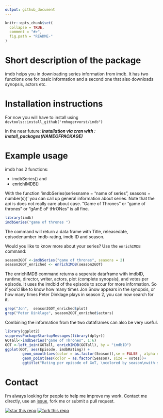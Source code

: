 ```yaml
---
output: github_document
---
```


<!-- README.md is generated from README.Rmd. Please edit that file -->

```r
knitr::opts_chunk$set(
  collapse = TRUE,
  comment = "#>",
  fig.path = "README-"
)
```

# Short description of the package

imdb helps you in downloading series information from imdb. It has two functions
one for basic information and a second one that also downloads synopsis, actors etc.


# Installation instructions
For now you will have to install using `devtools::install_github("rmhogervorst/imdb")`


in the near future:
**_Installation via cran with : install_packages(NAMEOFPACKAGE)_**

# Example usage
imdb has 2 functions: 

- imdbSeries() and 
- enrichIMDB() 

With the function 'imdbSeries(seriesname = "name of series", seasons = number(s))'
you can call up general information about series. Note that the api is does
not really care about case. "Game of Thrones" or "game of thrones" or 
"gAmE oF tHrONes "  is all fine. 

```r
library(imdb)
imdbSeries("game of thrones ")
```

The command will return a data frame with Title, releasedate, episodenumber
imdb-rating, imdb ID and season. 

Would you like to know more about your series? Use the `enrichIMDB` command:

```r
season2GOT <-imdbSeries("game of thrones", seasons = 2)
season2GOT_enriched <- enrichIMDB(season2GOT)
```

The enrichIMDB command returns a seperate dataframe with 
imdbID, runtime, director, writer, actors, plot (complete synopsis), and votes 
per episode. It uses the imdbid of the episode to scour for more information.
So if you'd like to know how many times Jon Snow appears in the synopsis, 
or how many times Peter Dinklage plays in season 2, you can now search for it.

```r
grep("Jon",  season2GOT_enriched$plot)
grep("Peter Dinklage", season2GOT_enriched$actors)
```

Combining the information from the two dataframes can also be very useful.

```r
library(ggplot2)
suppressPackageStartupMessages(library(dplyr))
GOTall<-imdbSeries("game of Thrones", 1:6)
GOT <-left_join(GOTall, enrichIMDB(GOTall), by = "imdbID")
ggplot(GOT, aes(Episode, imdbRating)) + 
        geom_smooth(aes(color = as.factor(Season)),se = FALSE , alpha = 1/10)+
        geom_point(aes(color = as.factor(Season), size = votes))+
        ggtitle("Rating per episode of GoT, \ncolored by season\nwith smoothlines")
```


# Contact
I'm always looking for people to help me improve my work. 
Contact me directly, use an [issue](https://github.com/RMHogervorst/imdb/issues), fork me or submit a pull request.

[![star this repo](http://githubbadges.com/star.svg?user=RMHogervorst&repo=imdb&style=flat)](https://github.com/RMHogervorst/badgecreatr)
[![fork this repo](http://githubbadges.com/fork.svg?user=RMHogervorst&repo=imdb&style=flat)](https://github.com/RMHogervorst/badgecreatr/fork)
